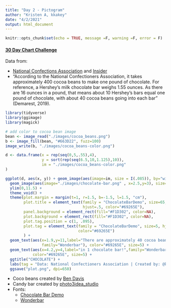 ```yaml
---
title: "Day 2 - Pictogram"
author: "Kristen A, kkakey"
date: "4/2/2021"
output: html_document
---
```


```r
knitr::opts_chunk$set(echo = TRUE, message =F, warning =F, error = F)
```

#### [30 Day Chart Challenge](https://github.com/Z3tt/30DayChartChallenge_Collection2021)


Data from:

- [National Confections Association](https://candyusa.com/story-of-chocolate/fun-facts-about-chocolate/) and [Insider](https://www.insider.com/chocolate-industry-facts-statistics-consumption-2019-11)
- "According to the National Confectioners Association, it takes approximately 400 cocoa beans to make one pound of chocolate. For reference, a Hershey's milk chocolate bar weighs 1.55 ounces. As there are 16 ounces in a pound, that means about 10 Hershey's bars equal one pound of chocolate, with about 40 cocoa beans going into each bar" (Demarest, 2019).

```r
library(tidyverse)
library(ggimage)
library(magick)
```

```r
# add color to cocoa bean image
bean <- image_read("./images/cocoa_beans.png")
b <- image_fill(bean, "#663D22", fuzz=100)
image_write(b, "./images/cocoa_beans-color.png")
```

```r
d <- data.frame(x = rep(seq(0,5,.55),4),
                y = sort(rep(seq(6.5,10,1.125),10)),
                im = "./images/cocoa_beans-color.png"
)

ggplot(d, aes(x, y)) + geom_image(aes(image=im, size = I(.085)), by="width") + 
  geom_image(aes(image="./images/chocolate-bar.png" , x=2.5,y=3), size=.3) +
  ylim(0,11.5) + 
  theme_void() +
  theme(plot.margin = margin(t=1, r=1.5, b=-1.5, l=1.5, "cm"),
        plot.title = element_text(family = "ChocolateBarDemo", size=65,
                                  hjust=.5, color="#69265E"),
        panel.background = element_rect(fill="#F1D302", color=NA),
        plot.background = element_rect(fill="#F1D302", color=NA),
        plot.tag.position = c(1, .095),
        plot.tag = element_text(family = "ChocolateBarDemo", size=5, hjust=1,
                                color="#69265E")
        ) +
  geom_text(aes(x=1.9,y=11,label="There are approximately 40 cocoa beans...",
                family="Wonderbar"), color="#69265E", size=5) +
  geom_text(aes(x=4.2,y=4,label="in 1 chocolate bar!",family="Wonderbar"),
            color="#69265E", size=5) +
  ggtitle("CHOCOLATE") +
  labs(tag = "Data: National Confectioners Association | Created by: @kkakey") +
  ggsave("plot.png", dpi=650)
```


- Coco beans created by [Ben Davis](https://thenounproject.com/term/cocoa-beans/274887/)
- Candy bar created by [photo3idea_studio](https://www.flaticon.com/free-icon/chocolate-bar_2553591?term=chocolate%20bar&related_id=2553591)
- Fonts: 
  - [Chocolate Bar Demo](https://www.1001fonts.com/chocolate-bar-demo-font.html)
  - [Wonderbar](https://www.1001fonts.com/wonderbar-font.html)



